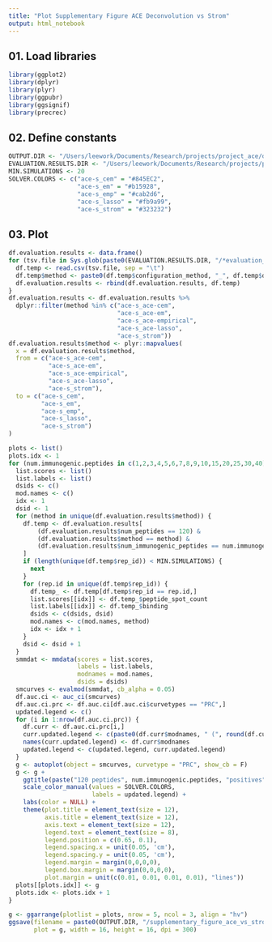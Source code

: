 ```yaml
---
title: "Plot Supplementary Figure ACE Deconvolution vs Strom"
output: html_notebook
---
```


## 01. Load libraries

```r
library(ggplot2)
library(dplyr)
library(plyr)
library(ggpubr)
library(ggsignif)
library(precrec)
```

## 02. Define constants

```r
OUTPUT.DIR <- "/Users/leework/Documents/Research/projects/project_ace/data/processed/figures"
EVALUATION.RESULTS.DIR <- "/Users/leework/Documents/Research/projects/project_ace/data/processed/02_benchmark_ace/01_benchmark_against_existing_tools/06_evaluation_results/300immunogenic_30nonimmunogenic_1dispersion_fnr0.00"
MIN.SIMULATIONS <- 20
SOLVER.COLORS <- c("ace-s_cem" = "#845EC2",
                   "ace-s_em" = "#b15928",
                   "ace-s_emp" = "#cab2d6",
                   "ace-s_lasso" = "#fb9a99",
                   "ace-s_strom" = "#323232")
```

## 03. Plot

```r
df.evaluation.results <- data.frame()
for (tsv.file in Sys.glob(paste0(EVALUATION.RESULTS.DIR, "/*evaluation_results.tsv"))) {
  df.temp <- read.csv(tsv.file, sep = "\t")
  df.temp$method <- paste0(df.temp$configuration_method, "_", df.temp$deconvolution_method)
  df.evaluation.results <- rbind(df.evaluation.results, df.temp)
}
df.evaluation.results <- df.evaluation.results %>%
  dplyr::filter(method %in% c("ace-s_ace-cem",
                              "ace-s_ace-em",
                              "ace-s_ace-empirical",
                              "ace-s_ace-lasso",
                              "ace-s_strom"))
df.evaluation.results$method <- plyr::mapvalues(
  x = df.evaluation.results$method,
  from = c("ace-s_ace-cem",
           "ace-s_ace-em",
           "ace-s_ace-empirical",
           "ace-s_ace-lasso",
           "ace-s_strom"),
  to = c("ace-s_cem",
         "ace-s_em",
         "ace-s_emp",
         "ace-s_lasso",
         "ace-s_strom")
)

plots <- list()
plots.idx <- 1
for (num.immunogenic.peptides in c(1,2,3,4,5,6,7,8,9,10,15,20,25,30,40)) {
  list.scores <- list()
  list.labels <- list()
  dsids <- c()
  mod.names <- c()
  idx <- 1
  dsid <- 1
  for (method in unique(df.evaluation.results$method)) {
    df.temp <- df.evaluation.results[
        (df.evaluation.results$num_peptides == 120) &
        (df.evaluation.results$method == method) &
        (df.evaluation.results$num_immunogenic_peptides == num.immunogenic.peptides),
    ]
    if (length(unique(df.temp$rep_id)) < MIN.SIMULATIONS) {
      next
    }
    for (rep.id in unique(df.temp$rep_id)) {
      df.temp_ <- df.temp[df.temp$rep_id == rep.id,]
      list.scores[[idx]] <- df.temp_$peptide_spot_count
      list.labels[[idx]] <- df.temp_$binding
      dsids <- c(dsids, dsid)
      mod.names <- c(mod.names, method)
      idx <- idx + 1
    }
    dsid <- dsid + 1
  }
  smmdat <- mmdata(scores = list.scores, 
                   labels = list.labels, 
                   modnames = mod.names, 
                   dsids = dsids)
  smcurves <- evalmod(smmdat, cb_alpha = 0.05)
  df.auc.ci <- auc_ci(smcurves)
  df.auc.ci.prc <- df.auc.ci[df.auc.ci$curvetypes == "PRC",]
  updated.legend <- c()
  for (i in 1:nrow(df.auc.ci.prc)) {
    df.curr <- df.auc.ci.prc[i,]
    curr.updated.legend <- c(paste0(df.curr$modnames, " (", round(df.curr$mean, 3), ")"))
    names(curr.updated.legend) <- df.curr$modnames
    updated.legend <- c(updated.legend, curr.updated.legend)
  }
  g <- autoplot(object = smcurves, curvetype = "PRC", show_cb = F)
  g <- g + 
    ggtitle(paste("120 peptides", num.immunogenic.peptides, "positives")) + 
    scale_color_manual(values = SOLVER.COLORS,
                       labels = updated.legend) +
    labs(color = NULL) +
    theme(plot.title = element_text(size = 12),
          axis.title = element_text(size = 12),
          axis.text = element_text(size = 12),
          legend.text = element_text(size = 8),
          legend.position = c(0.65, 0.1),
          legend.spacing.x = unit(0.05, 'cm'),
          legend.spacing.y = unit(0.05, 'cm'),
          legend.margin = margin(0,0,0,0),
          legend.box.margin = margin(0,0,0,0),
          plot.margin = unit(c(0.01, 0.01, 0.01, 0.01), "lines"))
  plots[[plots.idx]] <- g
  plots.idx <- plots.idx + 1
}

g <- ggarrange(plotlist = plots, nrow = 5, ncol = 3, align = "hv")
ggsave(filename = paste0(OUTPUT.DIR, "/supplementary_figure_ace_vs_strom_deconvolution_methods_120peptides.pdf"), 
       plot = g, width = 16, height = 16, dpi = 300)
```
